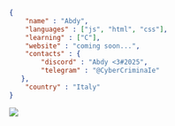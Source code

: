 ```json
{
    "name" : "Abdy",
    "languages" : ["js", "html", "css"],
    "learning" : ["C"],
    "website" : "coming soon...",
    "contacts" : {
        "discord" : "Abdy <3#2025",
        "telegram" : "@CyberCriminaIe"
   },
    "country" : "Italy"
}
```
![](https://raw.githubusercontent.com/vshymanskyy/StandWithUkraine/main/badges/StandWithUkraine.svg)
